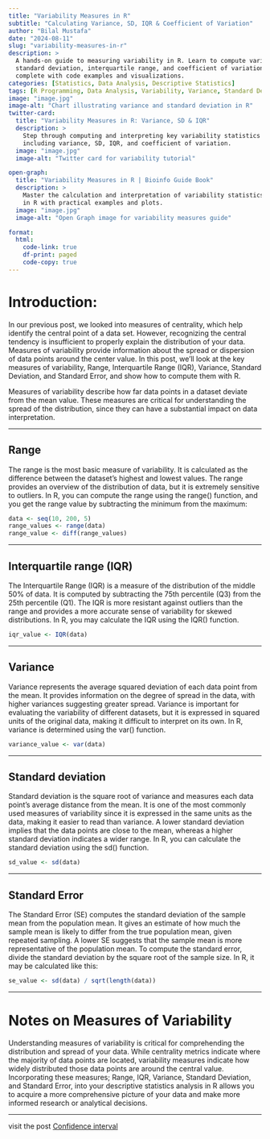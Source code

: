 ```yaml
---
title: "Variability Measures in R"
subtitle: "Calculating Variance, SD, IQR & Coefficient of Variation"
author: "Bilal Mustafa"   
date: "2024-08-11"    
slug: "variability-measures-in-r"
description: >
  A hands-on guide to measuring variability in R. Learn to compute variance,
  standard deviation, interquartile range, and coefficient of variation—
  complete with code examples and visualizations.
categories: [Statistics, Data Analysis, Descriptive Statistics]    
tags: [R Programming, Data Analysis, Variability, Variance, Standard Deviation, Interquartile Range, Coefficient of Variation, Statistical Measures]
image: "image.jpg"
image-alt: "Chart illustrating variance and standard deviation in R"
twitter-card:
  title: "Variability Measures in R: Variance, SD & IQR"
  description: >
    Step through computing and interpreting key variability statistics in R,
    including variance, SD, IQR, and coefficient of variation.
  image: "image.jpg"
  image-alt: "Twitter card for variability tutorial"

open-graph:
  title: "Variability Measures in R | Bioinfo Guide Book"
  description: >
    Master the calculation and interpretation of variability statistics
    in R with practical examples and plots.
  image: "image.jpg"
  image-alt: "Open Graph image for variability measures guide"

format:
  html:
    code-link: true
    df-print: paged
    code-copy: true
---
```



# Introduction:

In our previous post, we looked into measures of centrality, which help identify the central point of a data set.
However, recognizing the central tendency is insufficient to properly explain the distribution of your data.
Measures of variability provide information about the spread or dispersion of data points around the center value.
In this post, we'll look at the key measures of variability, Range, Interquartile Range (IQR), Variance, Standard Deviation, and Standard Error, and show how to compute them with R.

Measures of variability describe how far data points in a dataset deviate from the mean value.
These measures are critical for understanding the spread of the distribution, since they can have a substantial impact on data interpretation.

------------------------------------------------------------------------

## Range

The range is the most basic measure of variability.
It is calculated as the difference between the dataset's highest and lowest values.
The range provides an overview of the distribution of data, but it is extremely sensitive to outliers.
In R, you can compute the range using the range() function, and you get the range value by subtracting the minimum from the maximum:

```r
data <- seq(10, 200, 5)
range_values <- range(data)
range_value <- diff(range_values)

```

------------------------------------------------------------------------

## Interquartile range (IQR)

The Interquartile Range (IQR) is a measure of the distribution of the middle 50% of data.
It is computed by subtracting the 75th percentile (Q3) from the 25th percentile (Q1).
The IQR is more resistant against outliers than the range and provides a more accurate sense of variability for skewed distributions.
In R, you may calculate the IQR using the IQR() function.

```r
iqr_value <- IQR(data)

```

------------------------------------------------------------------------

## Variance

Variance represents the average squared deviation of each data point from the mean.
It provides information on the degree of spread in the data, with higher variances suggesting greater spread.
Variance is important for evaluating the variability of different datasets, but it is expressed in squared units of the original data, making it difficult to interpret on its own.
In R, variance is determined using the var() function.

```r
variance_value <- var(data)

```

------------------------------------------------------------------------

## Standard deviation

Standard deviation is the square root of variance and measures each data point's average distance from the mean.
It is one of the most commonly used measures of variability since it is expressed in the same units as the data, making it easier to read than variance.
A lower standard deviation implies that the data points are close to the mean, whereas a higher standard deviation indicates a wider range.
In R, you can calculate the standard deviation using the sd() function.

```r
sd_value <- sd(data)

```

------------------------------------------------------------------------

## Standard Error

The Standard Error (SE) computes the standard deviation of the sample mean from the population mean.
It gives an estimate of how much the sample mean is likely to differ from the true population mean, given repeated sampling.
A lower SE suggests that the sample mean is more representative of the population mean.
To compute the standard error, divide the standard deviation by the square root of the sample size.
In R, it may be calculated like this:

```r
se_value <- sd(data) / sqrt(length(data))

```

------------------------------------------------------------------------

# Notes on Measures of Variability

Understanding measures of variability is critical for comprehending the distribution and spread of your data.
While centrality metrics indicate where the majority of data points are located, variability measures indicate how widely distributed those data points are around the central value.
Incorporating these measures; Range, IQR, Variance, Standard Deviation, and Standard Error, into your descriptive statistics analysis in R allows you to acquire a more comprehensive picture of your data and make more informed research or analytical decisions.

------------------------------------------------------------------------

visit the post [Confidence interval](../../posts/confidencei_r/confidenceinterval.html)
